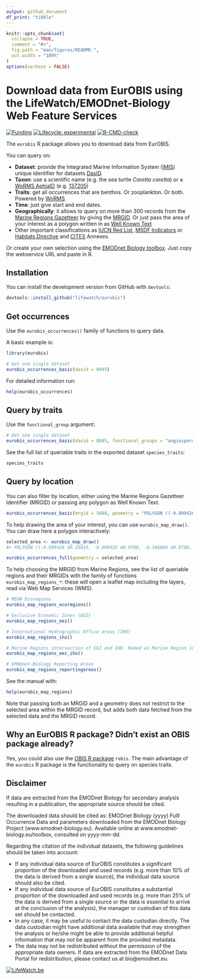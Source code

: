 ```yaml
---
output: github_document
df_print: "tibble"
---
```


<!-- README.md is generated from README.Rmd. Please edit that file -->

```r
knitr::opts_chunk$set(
  collapse = TRUE,
  comment = "#>",
  fig.path = "man/figures/README-",
  out.width = "100%"
)
options(verbose = FALSE)
```

# Download data from EurOBIS using the LifeWatch/EMODnet-Biology Web Feature Services

<!-- badges: start -->
[![Funding](https://img.shields.io/static/v1?label=powered+by&message=lifewatch.be&labelColor=1a4e8a&color=f15922)](http://lifewatch.be)
[![Lifecycle: experimental](https://img.shields.io/badge/lifecycle-experimental-orange.svg)](https://lifecycle.r-lib.org/articles/stages.html#experimental)
[![R-CMD-check](https://github.com/lifewatch/eurobis/actions/workflows/R-CMD-check.yaml/badge.svg)](https://github.com/lifewatch/eurobis/actions/workflows/R-CMD-check.yaml)
<!-- badges: end -->


The `eurobis` R package allows you to download data from EurOBIS. 

You can query on:

- **Dataset**: provide the Integrated Marine Information System ([IMIS](https://www.vliz.be/en/integrated-marine-information-system)) unique identifier for datasets [DasID](https://www.vliz.be/imis?page=webservices).
- **Taxon**: use a scientific name (e.g. the sea turtle _Caretta caretta_) or a [WoRMS AphiaID](https://www.marinespecies.org/about.php#what_is_aphia) (e.g. [137205](https://www.marinespecies.org/aphia.php?p=taxdetails&id=137205))
- **Traits**: get all occurrences that are benthos. Or zooplankton. Or both. Powered by [WoRMS](https://www.marinespecies.org/).
- **Time**: just give start and end dates.
- **Geographically**: it allows to query on more than 300 records from the [Marine Regions Gazetteer](https://marineregions.org/gazetteer.php) by giving the [MRGID](https://marineregions.org/mrgid.php). Or just pass the area of your interest as a polygon written in as [Well Known Text](https://en.wikipedia.org/wiki/Well-known_text_representation_of_geometry)
- Other important classifications as [IUCN Red List](https://www.iucnredlist.org/en), [MSDF Indicators](https://msfd.eu/knowseas/guidelines/3-INDICATORS-Guideline.pdf) or [Habitats Directive](https://ec.europa.eu/environment/nature/conservation/species/habitats_dir_en.htm) and [CITES](https://cites.org/eng/app/index.php) Annexes.

Or create your own selection using the [EMODnet Biology toolbox](http://www.emodnet-biology.eu/toolbox). Just copy the webservice URL and paste in R.

## Installation

You can install the development version from GitHub with `devtools`:

```r
devtools::install_github("lifewatch/eurobis")
```

## Get occurrences

Use the `eurobis_occurrences()` family of functions to query data. 

A basic example is:

```r
library(eurobis)

# Get one single dataset
eurobis_occurrences_basic(dasid = 8045)
```

For detailed information run:

```r
help(eurobis_occurrences)
```

## Query by traits
Use the `functional_group` argument:

```r
# Get one single dataset
eurobis_occurrences_basic(dasid = 8045, functional_groups = "angiosperms")
```

See the full list of queriable traits in the exported dataset `species_traits`:

```r
species_traits
```


## Query by location

You can also filter by location, either using the Marine Regions Gazetteer Identifier (MRGID) or passing any polygon as Well Known Text.

```r
eurobis_occurrences_basic(mrgid = 5688, geometry = "POLYGON ((-9.099426 40.33016, -9.099426 40.9788, -8.366089 40.9788, -8.366089 40.33016, -9.099426 40.33016))")
```

To help drawing the area of your interest, you can use `eurobis_map_draw()`. You can draw here a polygon interactively:

```r
selected_area <- eurobis_map_draw()
#> POLYGON ((-9.099426 40.33016, -9.099426 40.9788, -8.366089 40.9788, -8.366089 40.33016, -9.099426 40.33016))

eurobis_occurrences_full(geometry = selected_area)
```

To help choosing the MRGID from Marine Regions, see the list of queriable regions and their MRGIDs with the family of functions `eurobis_map_regions_*`: these will open a leaflet map including the layers, read via Web Map Services (WMS).

```r
# MEOW Ecoregions
eurobis_map_regions_ecoregions()

# Exclusive Economic Zones (EEZ)
eurobis_map_regions_eez()

# International Hydrographic Office areas (IHO)
eurobis_map_regions_iho()

# Marine Regions intersection of EEZ and IHO. Named as Marine Region in eurobis_list_regions()
eurobis_map_regions_eez_iho()

# EMODnet-Biology Reporting Areas
eurobis_map_regions_reportingareas()
```

See the manual with:

```r
help(eurobis_map_regions)
```

Note that passing both an MRGID and a geometry does not restrict to the selected area within the MRGID record, but adds both data fetched from the selected data and the MRGID record.

## Why an EurOBIS R package? Didn't exist an OBIS package already?
Yes, you could also use the [OBIS R package](https://github.com/iobis/robis) `robis`. The main advantage of the `eurobis` R package is the functionality to query on species traits.

## Disclaimer

If data are extracted from the EMODnet Biology for secondary analysis resulting in a publication, the appropriate source should be cited.

The downloaded data should be cited as: EMODnet Biology (yyyy) Fulll Occurrence Data and parameters downloaded from the EMODnet Biology Project (www.emodnet-biology.eu). Available online at www.emodnet-biology.eu/toolbox, consulted on yyyy-mm-dd.

Regarding the citation of the individual datasets, the following guidelines should be taken into account:

- If any individual data source of EurOBIS constitutes a significant proportion of the downloaded and used records (e.g. more than 10% of the data is derived from a single source), the individual data source should also be cited.
- If any individual data source of EurOBIS constitutes a substantial proportion of the downloaded and used records (e.g. more than 25% of the data is derived from a single source or the data is essential to arrive at the conclusion of the analysis), the manager or custodian of this data set should be contacted.
- In any case, it may be useful to contact the data custodian directly. The data custodian might have additional data available that may strengthen the analysis or he/she might be able to provide additional helpful information that may not be apparent from the provided metadata.
- The data may not be redistributed without the permission of the appropriate data owners. If data are extracted from the EMODnet Data Portal for redistribution, please contact us at bio@emodnet.eu.

[![LifeWatch.be](https://raw.githubusercontent.com/lifewatch/eurobis/master/fig/LifeWatch_banner_test.PNG)](http://www.lifewatch.be/)
